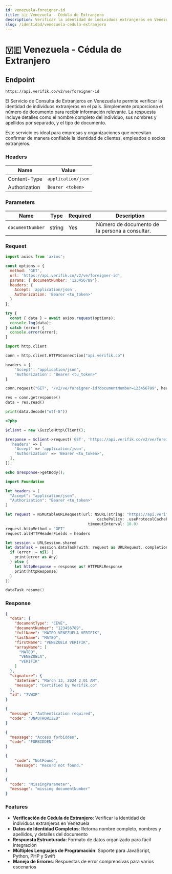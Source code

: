 ```yaml
---
id: venezuela-foreigner-id
title: 🇻🇪 Venezuela - Cédula de Extranjero
description: Verificar la identidad de individuos extranjeros en Venezuela usando su número de documento
slug: /identidad/venezuela-cedula-extranjero
---
```



# 🇻🇪 Venezuela - Cédula de Extranjero

## Endpoint

```
https://api.verifik.co/v2/ve/foreigner-id
```

El Servicio de Consulta de Extranjeros en Venezuela te permite verificar la identidad de individuos extranjeros en el país. Simplemente proporciona el número de documento para recibir información relevante. La respuesta incluye detalles como el nombre completo del individuo, sus nombres y apellidos por separado, y el tipo de documento.

Este servicio es ideal para empresas y organizaciones que necesitan confirmar de manera confiable la identidad de clientes, empleados o socios extranjeros.

### Headers

| Name          | Value              |
| ------------- | ------------------ |
| Content-Type  | `application/json` |
| Authorization | `Bearer <token>`   |

### Parameters

| Name           | Type    | Required | Description                                    |
| -------------- | ------- | -------- | ---------------------------------------------- |
| `documentNumber` | string | Yes      | Número de documento de la persona a consultar. |

### Request

<Tabs>
  <TabItem value="javascript" label="JavaScript">

```javascript
import axios from 'axios';

const options = {
  method: 'GET',
  url: 'https://api.verifik.co/v2/ve/foreigner-id',
  params: { documentNumber: '123456789'},
  headers: {
    Accept: 'application/json',
    Authorization: 'Bearer <tu_token>'
  }
};

try {
  const { data } = await axios.request(options);
  console.log(data);
} catch (error) {
  console.error(error);
}
```

  </TabItem>
  <TabItem value="python" label="Python">

```python
import http.client

conn = http.client.HTTPSConnection("api.verifik.co")

headers = {
    'Accept': "application/json",
    'Authorization': "Bearer <tu_token>"
}

conn.request("GET", "/v2/ve/foreigner-id?documentNumber=123456789", headers=headers)

res = conn.getresponse()
data = res.read()

print(data.decode("utf-8"))
```

  </TabItem>
  <TabItem value="php" label="PHP">

```php
<?php

$client = new \GuzzleHttp\Client();

$response = $client->request('GET', 'https://api.verifik.co/v2/ve/foreigner-id?documentNumber=123456789', [
  'headers' => [
    'Accept' => 'application/json',
    'Authorization' => 'Bearer <tu_token>',
  ],
]);

echo $response->getBody();
```

  </TabItem>
  <TabItem value="swift" label="Swift">

```swift
import Foundation

let headers = [
  "Accept": "application/json",
  "Authorization": "Bearer <tu_token>"
]

let request = NSMutableURLRequest(url: NSURL(string: "https://api.verifik.co/v2/ve/foreigner-id?documentNumber=123456789")! as URL,
                                        cachePolicy: .useProtocolCachePolicy,
                                    timeoutInterval: 10.0)
request.httpMethod = "GET"
request.allHTTPHeaderFields = headers

let session = URLSession.shared
let dataTask = session.dataTask(with: request as URLRequest, completionHandler: { (data, response, error) -> Void in
  if (error != nil) {
    print(error as Any)
  } else {
    let httpResponse = response as? HTTPURLResponse
    print(httpResponse)
  }
})

dataTask.resume()
```

  </TabItem>
</Tabs>

### Response

<Tabs>
  <TabItem value="200" label="200">

```json
{
  "data": {
    "documentType": "CEVE",
    "documentNumber": "123456789",
    "fullName": "MATEO VENEZUELA VERIFIK",
    "lastName": "MATEO",
    "firstName": "VENEZUELA VERIFIK",
    "arrayName": [
      "MATEO",
      "VENEZUELA",
      "VERIFIK"
    ]
  },
  "signature": {
    "dateTime": "March 13, 2024 2:01 AM",
    "message": "Certified by Verifik.co"
  },
  "id": "7VWXP"
}
```

  </TabItem>
  <TabItem value="401" label="401">

```json
{
  "message": "Authentication required",
  "code": "UNAUTHORIZED"
}
```

  </TabItem>
  <TabItem value="403" label="403">

```json
{
  "message": "Access forbidden",
  "code": "FORBIDDEN"
}
```

  </TabItem>
  <TabItem value="404" label="404">

```json
{
    "code": "NotFound",
    "message": "Record not found."
}
```

  </TabItem>
  <TabItem value="409" label="409">

```json
{
  "code": "MissingParameter",
  "message": "missing documentNumber"
}
```

  </TabItem>
</Tabs>

### Features

-   **Verificación de Cédula de Extranjero**: Verificar la identidad de individuos extranjeros en Venezuela
-   **Datos de Identidad Completos**: Retorna nombre completo, nombres y apellidos, y detalles del documento
-   **Respuesta Estructurada**: Formato de datos organizado para fácil integración
-   **Múltiples Lenguajes de Programación**: Soporte para JavaScript, Python, PHP y Swift
-   **Manejo de Errores**: Respuestas de error comprensivas para varios escenarios
